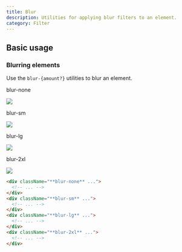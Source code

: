 ```yaml
---
title: Blur
description: Utilities for applying blur filters to an element.
category: Filter
---
```



## Basic usage

### Blurring elements

Use the `blur-{amount?}` utilities to blur an element.

<Example p="none">
  <div className="flex sm:block overflow-scroll sm:overflow-visible scroll-p-8">
    <div className="flex items-center justify-around gap-12 sm:gap-4 font-mono font-bold shrink-0 p-8">
      <div className="flex flex-col items-center shrink-0">
        <p className="font-medium text-sm text-slate-500 font-mono text-center mb-3 dark:text-slate-400">blur-none</p>
        <div className="relative blur-none">
          <img className="w-24 h-24 object-cover rounded-lg shadow-xl" src="https://images.unsplash.com/photo-1554629947-334ff61d85dc?ixid=MnwxMjA3fDB8MHxwaG90by1wYWdlfHx8fGVufDB8fHx8&ixlib=rb-1.2.1&auto=format&fit=crop&w=320&h=320&q=80" />
          <div className="absolute inset-0 ring-1 ring-inset ring-black/10 rounded-lg"></div>
        </div>
      </div>
      <div className="flex flex-col items-center shrink-0">
        <p className="font-medium text-sm text-slate-500 font-mono text-center mb-3 dark:text-slate-400">blur-sm</p>
        <div className="relative blur-sm">
          <img className="w-24 h-24 object-cover rounded-lg shadow-xl" src="https://images.unsplash.com/photo-1554629947-334ff61d85dc?ixid=MnwxMjA3fDB8MHxwaG90by1wYWdlfHx8fGVufDB8fHx8&ixlib=rb-1.2.1&auto=format&fit=crop&w=320&h=320&q=80" />
          <div className="absolute inset-0 ring-1 ring-inset ring-black/10 rounded-lg"></div>
        </div>
      </div>
      <div className="flex flex-col items-center shrink-0">
        <p className="font-medium text-sm text-slate-500 font-mono text-center mb-3 dark:text-slate-400">blur-lg</p>
        <div className="relative blur-lg">
          <img className="w-24 h-24 object-cover rounded-lg shadow-xl" src="https://images.unsplash.com/photo-1554629947-334ff61d85dc?ixid=MnwxMjA3fDB8MHxwaG90by1wYWdlfHx8fGVufDB8fHx8&ixlib=rb-1.2.1&auto=format&fit=crop&w=320&h=320&q=80" />
          <div className="absolute inset-0 ring-1 ring-inset ring-black/10 rounded-lg"></div>
        </div>
      </div>
      <div className="flex flex-col items-center shrink-0">
        <p className="font-medium text-sm text-slate-500 font-mono text-center mb-3 dark:text-slate-400">blur-2xl</p>
        <div className="relative blur-2xl">
          <img className="w-24 h-24 object-cover rounded-lg shadow-xl" src="https://images.unsplash.com/photo-1554629947-334ff61d85dc?ixid=MnwxMjA3fDB8MHxwaG90by1wYWdlfHx8fGVufDB8fHx8&ixlib=rb-1.2.1&auto=format&fit=crop&w=320&h=320&q=80" />
          <div className="absolute inset-0 ring-1 ring-inset ring-black/10 rounded-lg"></div>
        </div>
      </div>
    </div>
  </div>
</Example>

```html
<div className="**blur-none** ...">
  <!-- ... -->
</div>
<div className="**blur-sm** ...">
  <!-- ... -->
</div>
<div className="**blur-lg** ...">
  <!-- ... -->
</div>
<div className="**blur-2xl** ...">
  <!-- ... -->
</div>
```
